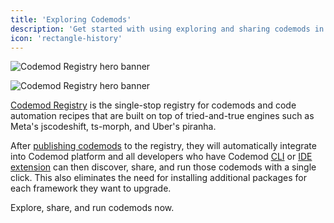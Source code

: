 ```yaml
---
title: 'Exploring Codemods'
description: 'Get started with using exploring and sharing codemods in Codemod Registry.'
icon: 'rectangle-history'
---
```


<img
  className="block dark:hidden"
  src="/images/codemod-registry/codemod-registry-hero-light.svg"
  alt="Codemod Registry hero banner"
/>

<img
  className="hidden dark:block"
  src="/images/codemod-registry/codemod-registry-hero-dark.svg"
  alt="Codemod Registry hero banner"
/>

[Codemod Registry](https://go.codemod.com/registry) is the single-stop registry for codemods and code automation recipes that are built on top of tried-and-true engines such as Meta's jscodeshift, ts-morph, and Uber's piranha.

After [publishing codemods](/codemod-registry/publishing-codemods) to the registry, they will automatically integrate into Codemod platform and all developers who have Codemod [CLI](/deploying-codemods/cli) or [IDE extension](/deploying-codemods/vsce) can then discover, share, and run those codemods with a single click. This also eliminates the need for installing additional packages for each framework they want to upgrade.

<Card title="Explore Codemod Registry ->" icon="rectangle-history" href="https://go.codemod.com/registry">
  Explore, share, and run codemods now.
</Card>